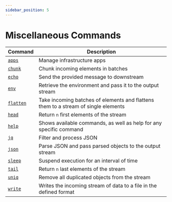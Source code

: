 ```yaml
---
sidebar_position: 5
---
```


# Miscellaneous Commands

| Command                    | Description                                                                        |
| -------------------------- | ---------------------------------------------------------------------------------- |
| [`apps`](./apps/index.mdx) | Manage infrastructure apps                                                         |
| [`chunk`](./chunk.mdx)     | Chunk incoming elements in batches                                                 |
| [`echo`](./echo.mdx)       | Send the provided message to downstream                                            |
| [`env`](./env.mdx)         | Retrieve the environment and pass it to the output stream                          |
| [`flatten`](./flatten.mdx) | Take incoming batches of elements and flattens them to a stream of single elements |
| [`head`](./head.mdx)       | Return `n` first elements of the stream                                            |
| [`help`](./help.mdx)       | Shows available commands, as well as help for any specific command                 |
| [`jq`](./jq.mdx)           | Filter and process JSON                                                            |
| [`json`](./json.mdx)       | Parse JSON and pass parsed objects to the output stream                            |
| [`sleep`](./sleep.mdx)     | Suspend execution for an interval of time                                          |
| [`tail`](./tail.mdx)       | Return `n` last elements of the stream                                             |
| [`uniq`](./uniq.mdx)       | Remove all duplicated objects from the stream                                      |
| [`write`](./write.mdx)     | Writes the incoming stream of data to a file in the defined format                 |
